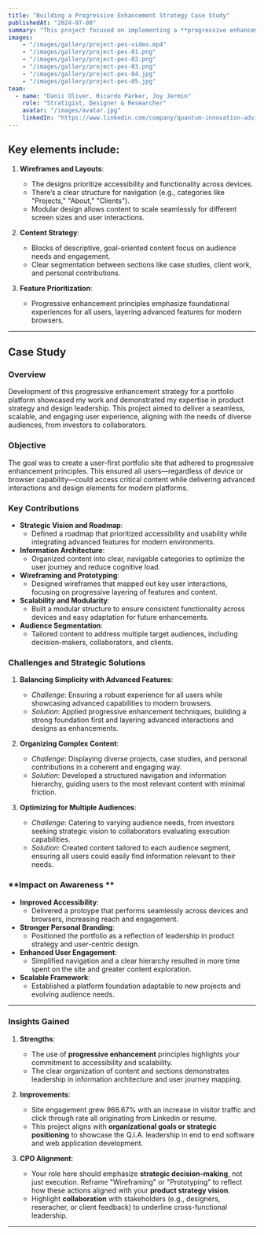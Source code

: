 ```yaml
---
title: "Building a Progressive Enhancement Strategy Case Study"
publishedAt: "2024-07-08"
summary: "This project focused on implementing a **progressive enhancement strategy** for a portfolio site."
images:
    - "/images/gallery/project-pes-video.mp4"
    - "/images/gallery/project-pes-01.png"
    - "/images/gallery/project-pes-02.png"
    - "/images/gallery/project-pes-03.png"
    - "/images/gallery/project-pes-04.jpg"
    - "/images/gallery/project-pes-05.jpg"
team:
  - name: "Danii Oliver, Ricardo Parker, Joy Jermin"
    role: "Stratigist, Designer & Researcher"
    avatar: "/images/avatar.jpg"
    linkedIn: "https://www.linkedin.com/company/quantum-innovation-advisors"
---
```


## Key elements include:

1. **Wireframes and Layouts**:
   - The designs prioritize accessibility and functionality across devices.
   - There’s a clear structure for navigation (e.g., categories like "Projects," "About," "Clients").
   - Modular design allows content to scale seamlessly for different screen sizes and user interactions.

2. **Content Strategy**:
   - Blocks of descriptive, goal-oriented content focus on audience needs and engagement.
   - Clear segmentation between sections like case studies, client work, and personal contributions.

3. **Feature Prioritization**:
   - Progressive enhancement principles emphasize foundational experiences for all users, layering advanced features for modern browsers.

---

## Case Study

### **Overview**
 Development of this progressive enhancement strategy for a portfolio platform showcased my work and demonstrated my expertise in product strategy and design leadership. This project aimed to deliver a seamless, scalable, and engaging user experience, aligning with the needs of diverse audiences, from investors to collaborators.

### **Objective**
The goal was to create a user-first portfolio site that adhered to progressive enhancement principles. This ensured all users—regardless of device or browser capability—could access critical content while delivering advanced interactions and design elements for modern platforms.

### **Key Contributions**
- **Strategic Vision and Roadmap**:
  - Defined a roadmap that prioritized accessibility and usability while integrating advanced features for modern environments.
- **Information Architecture**:
  - Organized content into clear, navigable categories to optimize the user journey and reduce cognitive load.
- **Wireframing and Prototyping**:
  - Designed wireframes that mapped out key user interactions, focusing on progressive layering of features and content.
- **Scalability and Modularity**:
  - Built a modular structure to ensure consistent functionality across devices and easy adaptation for future enhancements.
- **Audience Segmentation**:
  - Tailored content to address multiple target audiences, including decision-makers, collaborators, and clients.

### **Challenges and Strategic Solutions**
1. **Balancing Simplicity with Advanced Features**:
   - *Challenge*: Ensuring a robust experience for all users while showcasing advanced capabilities to modern browsers.
   - *Solution*: Applied progressive enhancement techniques, building a strong foundation first and layering advanced interactions and designs as enhancements.

2. **Organizing Complex Content**:
   - *Challenge*: Displaying diverse projects, case studies, and personal contributions in a coherent and engaging way.
   - *Solution*: Developed a structured navigation and information hierarchy, guiding users to the most relevant content with minimal friction.

3. **Optimizing for Multiple Audiences**:
   - *Challenge*: Catering to varying audience needs, from investors seeking strategic vision to collaborators evaluating execution capabilities.
   - *Solution*: Created content tailored to each audience segment, ensuring all users could easily find information relevant to their needs.

### **Impact on Awareness **
- **Improved Accessibility**:
  - Delivered a protoype that performs seamlessly across devices and browsers, increasing reach and engagement.
- **Stronger Personal Branding**:
  - Positioned the portfolio as a reflection of leadership in product strategy and user-centric design.
- **Enhanced User Engagement**:
  - Simplified navigation and a clear hierarchy resulted in more time spent on the site and greater content exploration.
- **Scalable Framework**:
  - Established a platform foundation adaptable to new projects and evolving audience needs.

---

### **Insights Gained**
1. **Strengths**:
   - The use of **progressive enhancement** principles highlights your commitment to accessibility and scalability.
   - The clear organization of content and sections demonstrates leadership in information architecture and user journey mapping.

2. **Improvements**:
   - Site engagement grew 966.67% with an increase in visitor traffic and click through rate all originating from Linkedin or resume. 
   - This project aligns with **organizational goals or strategic positioning** to showcase the Q.I.A. leadership in end to end software and web application development.

3. **CPO Alignment**:
   - Your role here should emphasize **strategic decision-making**, not just execution. Reframe "Wireframing" or "Prototyping" to reflect how these actions aligned with your **product strategy vision**.
   - Highlight **collaboration** with stakeholders (e.g., designers, reseracher, or client feedback) to underline cross-functional leadership.

---
